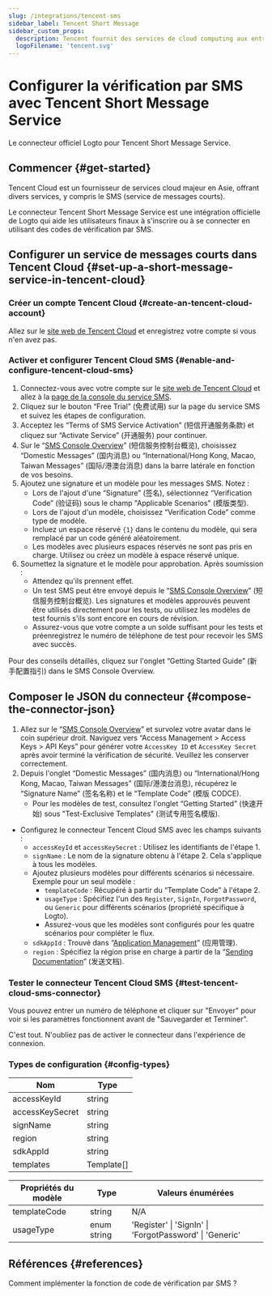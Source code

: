 ```yaml
---
slug: /integrations/tencent-sms
sidebar_label: Tencent Short Message
sidebar_custom_props:
  description: Tencent fournit des services de cloud computing aux entreprises en ligne.
  logoFilename: 'tencent.svg'
---
```



# Configurer la vérification par SMS avec Tencent Short Message Service

Le connecteur officiel Logto pour Tencent Short Message Service.

<GuideTip />

## Commencer \{#get-started}

Tencent Cloud est un fournisseur de services cloud majeur en Asie, offrant divers services, y compris le SMS (service de messages courts).

Le connecteur Tencent Short Message Service est une intégration officielle de Logto qui aide les utilisateurs finaux à s'inscrire ou à se connecter en utilisant des codes de vérification par SMS.

## Configurer un service de messages courts dans Tencent Cloud \{#set-up-a-short-message-service-in-tencent-cloud}

### Créer un compte Tencent Cloud \{#create-an-tencent-cloud-account}

Allez sur le [site web de Tencent Cloud](https://cloud.tencent.com/) et enregistrez votre compte si vous n'en avez pas.

### Activer et configurer Tencent Cloud SMS \{#enable-and-configure-tencent-cloud-sms}

1. Connectez-vous avec votre compte sur le [site web de Tencent Cloud](https://cloud.tencent.com/) et allez à la [page de la console du service SMS](https://cloud.tencent.com/product/sms).
2. Cliquez sur le bouton “Free Trial” (免费试用) sur la page du service SMS et suivez les étapes de configuration.
3. Acceptez les “Terms of SMS Service Activation” (短信开通服务条款) et cliquez sur “Activate Service” (开通服务) pour continuer.
4. Sur le “[SMS Console Overview](https://console.cloud.tencent.com/smsv2)” (短信服务控制台概览), choisissez “Domestic Messages” (国内消息) ou “International/Hong Kong, Macao, Taiwan Messages” (国际/港澳台消息) dans la barre latérale en fonction de vos besoins.
5. Ajoutez une signature et un modèle pour les messages SMS. Notez :
   - Lors de l'ajout d'une “Signature” (签名), sélectionnez “Verification Code” (验证码) sous le champ "Applicable Scenarios" (模版类型).
   - Lors de l'ajout d'un modèle, choisissez “Verification Code” comme type de modèle.
   - Incluez un espace réservé `{1}` dans le contenu du modèle, qui sera remplacé par un code généré aléatoirement.
   - Les modèles avec plusieurs espaces réservés ne sont pas pris en charge. Utilisez ou créez un modèle à espace réservé unique.
6. Soumettez la signature et le modèle pour approbation. Après soumission :
   - Attendez qu'ils prennent effet.
   - Un test SMS peut être envoyé depuis le “[SMS Console Overview](https://console.cloud.tencent.com/smsv2)” (短信服务控制台概览). Les signatures et modèles approuvés peuvent être utilisés directement pour les tests, ou utilisez les modèles de test fournis s'ils sont encore en cours de révision.
   - Assurez-vous que votre compte a un solde suffisant pour les tests et préenregistrez le numéro de téléphone de test pour recevoir les SMS avec succès.

Pour des conseils détaillés, cliquez sur l'onglet “Getting Started Guide” (新手配置指引) dans le SMS Console Overview.

## Composer le JSON du connecteur \{#compose-the-connector-json}

1. Allez sur le “[SMS Console Overview](https://console.cloud.tencent.com/smsv2)” et survolez votre avatar dans le coin supérieur droit. Naviguez vers “Access Management > Access Keys > API Keys” pour générer votre `AccessKey ID` et `AccessKey Secret` après avoir terminé la vérification de sécurité. Veuillez les conserver correctement.
2. Depuis l'onglet “Domestic Messages” (国内消息) ou “International/Hong Kong, Macao, Taiwan Messages” (国际/港澳台消息), récupérez le “Signature Name” (签名名称) et le “Template Code” (模版 CODCE).
   - Pour les modèles de test, consultez l'onglet “Getting Started” (快速开始) sous "Test-Exclusive Templates" (测试专用签名模版).

- Configurez le connecteur Tencent Cloud SMS avec les champs suivants :
  - `accessKeyId` et `accessKeySecret` : Utilisez les identifiants de l'étape 1.
  - `signName` : Le nom de la signature obtenu à l'étape 2. Cela s'applique à tous les modèles.
  - Ajoutez plusieurs modèles pour différents scénarios si nécessaire. Exemple pour un seul modèle :
    - `templateCode` : Récupéré à partir du “Template Code” à l'étape 2.
    - `usageType` : Spécifiez l'un des `Register`, `SignIn`, `ForgotPassword`, ou `Generic` pour différents scénarios (propriété spécifique à Logto).
    - Assurez-vous que les modèles sont configurés pour les quatre scénarios pour compléter le flux.
  - `sdkAppId` : Trouvé dans “[Application Management](https://console.cloud.tencent.com/smsv2/app-manage)” (应用管理).
  - `region` : Spécifiez la région prise en charge à partir de la “[Sending Documentation](https://cloud.tencent.com/document/api/382/52071#.E5.9C.B0.E5.9F.9F.E5.88.97.E8.A1.A8)” (发送文档).

### Tester le connecteur Tencent Cloud SMS \{#test-tencent-cloud-sms-connector}

Vous pouvez entrer un numéro de téléphone et cliquer sur "Envoyer" pour voir si les paramètres fonctionnent avant de "Sauvegarder et Terminer".

C'est tout. N'oubliez pas de <MainSiteUrl href="/connectors/sms-connectors#enable-phone-number-sign-up-or-sign-in">activer le connecteur dans l'expérience de connexion</MainSiteUrl>.

### Types de configuration \{#config-types}

| Nom             | Type       |
| --------------- | ---------- |
| accessKeyId     | string     |
| accessKeySecret | string     |
| signName        | string     |
| region          | string     |
| sdkAppId        | string     |
| templates       | Template[] |

| Propriétés du modèle | Type        | Valeurs énumérées                                       |
| -------------------- | ----------- | ------------------------------------------------------- |
| templateCode         | string      | N/A                                                     |
| usageType            | enum string | 'Register' \| 'SignIn' \| 'ForgotPassword' \| 'Generic' |

## Références \{#references}

<Url href="https://cloud.tencent.com/document/product/382/43070">
  Comment implémenter la fonction de code de vérification par SMS ?
</Url>
